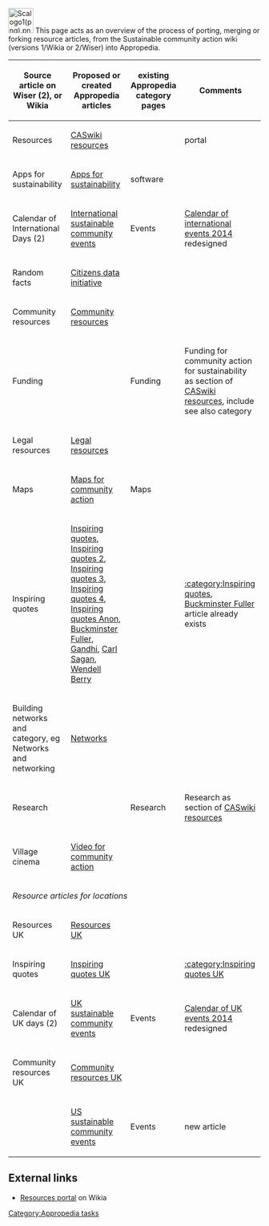 [[Image:Scalogo1(png).png|right|50px]]
This page acts as an overview of the process of porting, merging or forking resource articles, from the Sustainable community action wiki (versions 1/Wikia or 2/Wiser) into Appropedia.


{| border="1" cellpadding="5"
|-
! Source article on Wiser (2), or Wikia
! Proposed or created Appropedia articles
! existing Appropedia category pages 
! Comments
|-
| Resources
| [[CASwiki resources]]
|
| portal
|-
| Apps for sustainability
| [[Apps for sustainability]]
| software
|
|-
| Calendar of International Days (2)
| [[International sustainable community events]]
| Events
| [[Calendar of international events 2014]] redesigned
|-
| Random facts
| [[Citizens data initiative]]
|
|
|-
| Community resources
| [[Community resources]]
|
|
|-
| Funding
| 
| Funding
| Funding for community action for sustainability as section of [[CASwiki resources]], include see also category
|-
| Legal resources
| [[Legal resources]]
|
|
|-
| Maps
| [[Maps for community action]]
| Maps
|
|-
| Inspiring quotes
| [[Inspiring quotes]], [[Inspiring quotes 2]], [[Inspiring quotes 3]], [[Inspiring quotes 4]], [[Inspiring quotes Anon]], [[Buckminster Fuller]], [[Gandhi]], [[Carl Sagan]], [[Wendell Berry]]
| 
| [[:category:Inspiring quotes]], [[Buckminster Fuller]] article already exists
|-
| Building networks and category, eg Networks and networking
| [[Networks]]
|
|
|-
| Research
| 
| Research
| Research as section of [[CASwiki resources]]
|-
| Village cinema
| [[Video for community action]]
|
|
|-
| colspan="4" |''Resource articles for locations''
|-
| Resources UK
| [[Resources UK]]
|
|
|-
| Inspiring quotes
| [[Inspiring quotes UK]]
|
| [[:category:Inspiring quotes UK]]
|-
| Calendar of UK days (2)
| [[UK sustainable community events]]
| Events
| [[Calendar of UK events 2014]] redesigned
|-
| Community resources UK
| [[Community resources UK]]
|
|
|-
|
| [[US sustainable community events]]
| Events
| new article
|}

== External links ==
* [http://sca21.wikia.com/wiki/Resources Resources portal] on Wikia


{{scaendmenu}}

[[Category:Appropedia tasks]]